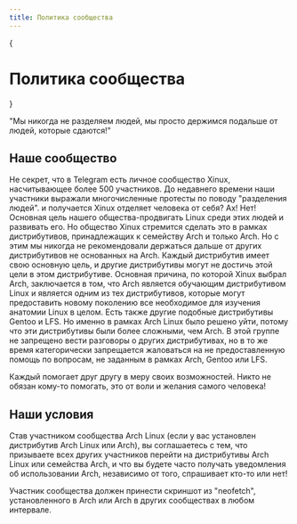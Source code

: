 ```yaml
---
title: Политика сообщества
---
```



{<h1 className="text-center font-extrabold md:text-5xl mt-8">Политика сообщества</h1>}

<div className="text-center mt-4">
  "Мы никогда не разделяем людей, мы просто держимся подальше от людей, которые сдаются!"
</div>

## Наше сообщество
Не секрет, что в Telegram есть личное сообщество Xinux, насчитывающее более 500 участников. До недавнего времени наши
участники выражали многочисленные протесты по поводу "разделения людей". и получается Xinux отделяет человека от себя?
Ах! Нет! Основная цель нашего общества-продвигать Linux среди этих людей и развивать его. Но общество Xinux стремится
сделать это в рамках дистрибутивов, принадлежащих к семейству Arch и только Arch. Но с этим мы никогда не рекомендовали
держаться дальше от других дистрибутивов не основанных на Arch. Каждый дистрибутив имеет свою основную цель, и другие
дистрибутивы могут не достичь этой цели в этом дистрибутиве. Основная причина, по которой Xinux выбрал Arch, заключается
в том, что Arch является обучающим дистрибутивом Linux и является одним из тех дистрибутивов, которые могут предоставить
новому поколению все необходимое для изучения анатомии Linux в целом. Есть также другие подобные дистрибутивы Gentoo и LFS.
Но именно в рамках Arch Linux было решено уйти, потому что эти дистрибутивы были более сложными, чем Arch. В этой группе
не запрещено вести разговоры о других дистрибутивах, но в то же время категорически запрещается жаловаться на не предоставленную
помощь по вопросам, не заданным в рамках Arch, Gentoo или LFS.


<Callout emoji="⛔️">
  Каждый помогает друг другу в меру своих возможностей. Никто не обязан кому-то помогать, это от воли и желания самого
  человека!
</Callout>

## Наши условия
Став участником сообщества Arch Linux (если у вас установлен дистрибутив Arch Linux или Arch), вы соглашаетесь с тем,
что призываете всех других участников перейти на дистрибутивы Arch Linux или семейства Arch, и что вы будете часто получать
уведомления об использовании Arch, независимо от того, спрашивает кто-то или нет!


<Callout emoji="⚠️">
 Участник сообщества должен принести скриншот из "neofetch", установленного в Arch или Arch в других сообществах в любом интервале.
</Callout>
